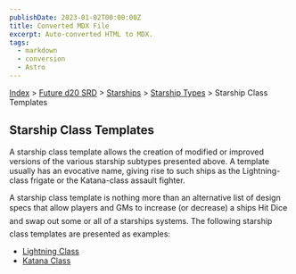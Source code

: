 ```yaml
---
publishDate: 2023-01-02T00:00:00Z
title: Converted MDX File
excerpt: Auto-converted HTML to MDX.
tags:
  - markdown
  - conversion
  - Astro
---
```


[Index](-index) > [Future d20 SRD](future-d20-srd-index) > [Starships](future-d20-srd-starships-index) > [Starship Types](future-d20-srd-starships-starship-types-index) > Starship Class Templates

## Starship Class Templates

A starship class template allows the creation of modified or improved versions of the various starship subtypes presented above. A template usually has an evocative name, giving rise to such ships as the Lightning-class frigate or the Katana-class assault fighter.

A starship class template is nothing more than an alternative list of design specs that allow players and GMs to increase (or decrease) a ships Hit Dice and swap out some or all of a starships systems. The following starship class templates are presented as examples:

- [Lightning Class](future-d20-srd-starships-starship-types-starship-class-templates-lightning-class-template)
- [Katana Class](future-d20-srd-starships-starship-types-starship-class-templates-katana-class-template)
